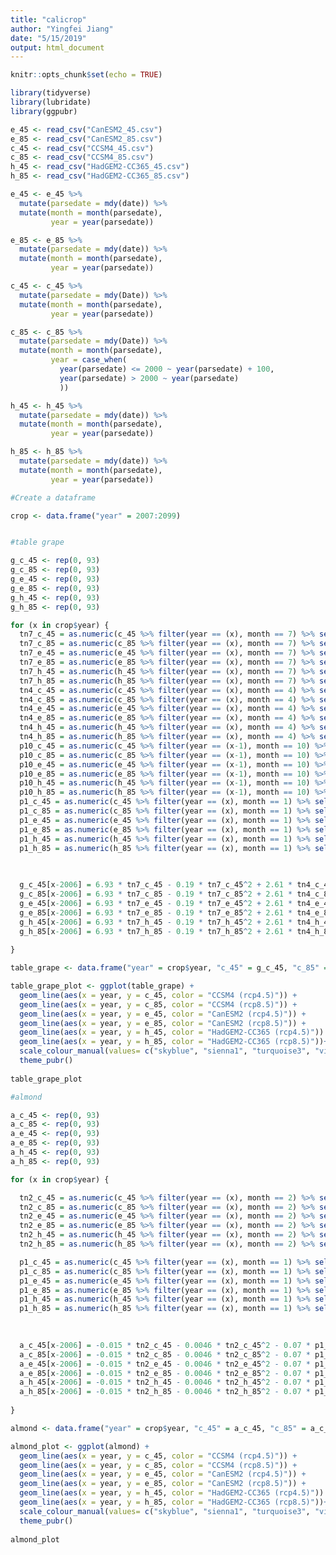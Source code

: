 ```yaml
---
title: "calicrop"
author: "Yingfei Jiang"
date: "5/15/2019"
output: html_document
---
```


```r
knitr::opts_chunk$set(echo = TRUE)

library(tidyverse)
library(lubridate)
library(ggpubr)

e_45 <- read_csv("CanESM2_45.csv")
e_85 <- read_csv("CanESM2_85.csv")
c_45 <- read_csv("CCSM4_45.csv")
c_85 <- read_csv("CCSM4_85.csv")
h_45 <- read_csv("HadGEM2-CC365_45.csv")
h_85 <- read_csv("HadGEM2-CC365_85.csv")

```

```r

e_45 <- e_45 %>% 
  mutate(parsedate = mdy(date)) %>% 
  mutate(month = month(parsedate),
         year = year(parsedate))

e_85 <- e_85 %>% 
  mutate(parsedate = mdy(date)) %>% 
  mutate(month = month(parsedate),
         year = year(parsedate))

c_45 <- c_45 %>% 
  mutate(parsedate = mdy(Date)) %>% 
  mutate(month = month(parsedate),
         year = year(parsedate))

c_85 <- c_85 %>% 
  mutate(parsedate = mdy(Date)) %>% 
  mutate(month = month(parsedate),
         year = case_when(
           year(parsedate) <= 2000 ~ year(parsedate) + 100,
           year(parsedate) > 2000 ~ year(parsedate)
           ))

h_45 <- h_45 %>% 
  mutate(parsedate = mdy(date)) %>% 
  mutate(month = month(parsedate),
         year = year(parsedate))

h_85 <- h_85 %>% 
  mutate(parsedate = mdy(date)) %>% 
  mutate(month = month(parsedate),
         year = year(parsedate))

```


```r

#Create a dataframe

crop <- data.frame("year" = 2007:2099)



```

```r

#table grape

g_c_45 <- rep(0, 93)
g_c_85 <- rep(0, 93)
g_e_45 <- rep(0, 93)
g_e_85 <- rep(0, 93)
g_h_45 <- rep(0, 93)
g_h_85 <- rep(0, 93)

for (x in crop$year) {
  tn7_c_45 = as.numeric(c_45 %>% filter(year == (x), month == 7) %>% select(min_temp)) - 273.15
  tn7_c_85 = as.numeric(c_85 %>% filter(year == (x), month == 7) %>% select(min_temp)) - 273.15
  tn7_e_45 = as.numeric(e_45 %>% filter(year == (x), month == 7) %>% select(min_temp)) - 273.15
  tn7_e_85 = as.numeric(e_85 %>% filter(year == (x), month == 7) %>% select(min_temp)) - 273.15
  tn7_h_45 = as.numeric(h_45 %>% filter(year == (x), month == 7) %>% select(min_temp)) - 273.15
  tn7_h_85 = as.numeric(h_85 %>% filter(year == (x), month == 7) %>% select(min_temp)) - 273.15
  tn4_c_45 = as.numeric(c_45 %>% filter(year == (x), month == 4) %>% select(min_temp)) - 273.15
  tn4_c_85 = as.numeric(c_85 %>% filter(year == (x), month == 4) %>% select(min_temp)) - 273.15
  tn4_e_45 = as.numeric(e_45 %>% filter(year == (x), month == 4) %>% select(min_temp)) - 273.15
  tn4_e_85 = as.numeric(e_85 %>% filter(year == (x), month == 4) %>% select(min_temp)) - 273.15
  tn4_h_45 = as.numeric(h_45 %>% filter(year == (x), month == 4) %>% select(min_temp)) - 273.15
  tn4_h_85 = as.numeric(h_85 %>% filter(year == (x), month == 4) %>% select(min_temp)) - 273.15
  p10_c_45 = as.numeric(c_45 %>% filter(year == (x-1), month == 10) %>% select(precip))
  p10_c_85 = as.numeric(c_85 %>% filter(year == (x-1), month == 10) %>% select(precip))
  p10_e_45 = as.numeric(e_45 %>% filter(year == (x-1), month == 10) %>% select(precip))
  p10_e_85 = as.numeric(e_85 %>% filter(year == (x-1), month == 10) %>% select(precip))
  p10_h_45 = as.numeric(h_45 %>% filter(year == (x-1), month == 10) %>% select(precip))
  p10_h_85 = as.numeric(h_85 %>% filter(year == (x-1), month == 10) %>% select(precip))
  p1_c_45 = as.numeric(c_45 %>% filter(year == (x), month == 1) %>% select(precip))
  p1_c_85 = as.numeric(c_85 %>% filter(year == (x), month == 1) %>% select(precip))
  p1_e_45 = as.numeric(e_45 %>% filter(year == (x), month == 1) %>% select(precip))
  p1_e_85 = as.numeric(e_85 %>% filter(year == (x), month == 1) %>% select(precip))
  p1_h_45 = as.numeric(h_45 %>% filter(year == (x), month == 1) %>% select(precip))
  p1_h_85 = as.numeric(h_85 %>% filter(year == (x), month == 1) %>% select(precip))
  

  
  g_c_45[x-2006] = 6.93 * tn7_c_45 - 0.19 * tn7_c_45^2 + 2.61 * tn4_c_45 - 0.15 * tn4_c_45^2 + 0.035 * p1_c_45 + 0.024 * p1_c_45^2 + 1.71 * p10_c_45 - 0.673 * p10_c_45^2 - 73.89
  g_c_85[x-2006] = 6.93 * tn7_c_85 - 0.19 * tn7_c_85^2 + 2.61 * tn4_c_85 - 0.15 * tn4_c_85^2 + 0.035 * p1_c_85 + 0.024 * p1_c_85^2 + 1.71 * p10_c_85 - 0.673 * p10_c_85^2 - 73.89
  g_e_45[x-2006] = 6.93 * tn7_e_45 - 0.19 * tn7_e_45^2 + 2.61 * tn4_e_45 - 0.15 * tn4_e_45^2 + 0.035 * p1_e_45 + 0.024 * p1_e_45^2 + 1.71 * p10_e_45 - 0.673 * p10_e_45^2 - 73.89
  g_e_85[x-2006] = 6.93 * tn7_e_85 - 0.19 * tn7_e_85^2 + 2.61 * tn4_e_85 - 0.15 * tn4_e_85^2 + 0.035 * p1_e_85 + 0.024 * p1_e_85^2 + 1.71 * p10_e_85 - 0.673 * p10_e_85^2 - 73.89
  g_h_45[x-2006] = 6.93 * tn7_h_45 - 0.19 * tn7_h_45^2 + 2.61 * tn4_h_45 - 0.15 * tn4_h_45^2 + 0.035 * p1_h_45 + 0.024 * p1_h_45^2 + 1.71 * p10_h_45 - 0.673 * p10_h_45^2 - 73.89
  g_h_85[x-2006] = 6.93 * tn7_h_85 - 0.19 * tn7_h_85^2 + 2.61 * tn4_h_85 - 0.15 * tn4_h_85^2 + 0.035 * p1_h_85 + 0.024 * p1_h_85^2 + 1.71 * p10_h_85 - 0.673 * p10_h_85^2 - 73.89
  
}

```

```r

table_grape <- data.frame("year" = crop$year, "c_45" = g_c_45, "c_85" = g_c_85, "e_45" = g_e_45, "e_85" = g_e_85, "h_45" = g_h_45, "h_85" = g_h_85)

table_grape_plot <- ggplot(table_grape) +
  geom_line(aes(x = year, y = c_45, color = "CCSM4 (rcp4.5)")) +
  geom_line(aes(x = year, y = c_85, color = "CCSM4 (rcp8.5)")) +
  geom_line(aes(x = year, y = e_45, color = "CanESM2 (rcp4.5)")) +
  geom_line(aes(x = year, y = e_85, color = "CanESM2 (rcp8.5)")) +
  geom_line(aes(x = year, y = h_45, color = "HadGEM2-CC365 (rcp4.5)")) +
  geom_line(aes(x = year, y = h_85, color = "HadGEM2-CC365 (rcp8.5)"))+
  scale_colour_manual(values= c("skyblue", "sienna1", "turquoise3", "violetred", "springgreen3", "magenta")) +
  theme_pubr()
  
table_grape_plot

```


```r

#almond

a_c_45 <- rep(0, 93)
a_c_85 <- rep(0, 93)
a_e_45 <- rep(0, 93)
a_e_85 <- rep(0, 93)
a_h_45 <- rep(0, 93)
a_h_85 <- rep(0, 93)

for (x in crop$year) {

  tn2_c_45 = as.numeric(c_45 %>% filter(year == (x), month == 2) %>% select(min_temp)) - 273.15
  tn2_c_85 = as.numeric(c_85 %>% filter(year == (x), month == 2) %>% select(min_temp)) - 273.15
  tn2_e_45 = as.numeric(e_45 %>% filter(year == (x), month == 2) %>% select(min_temp)) - 273.15
  tn2_e_85 = as.numeric(e_85 %>% filter(year == (x), month == 2) %>% select(min_temp)) - 273.15
  tn2_h_45 = as.numeric(h_45 %>% filter(year == (x), month == 2) %>% select(min_temp)) - 273.15
  tn2_h_85 = as.numeric(h_85 %>% filter(year == (x), month == 2) %>% select(min_temp)) - 273.15

  p1_c_45 = as.numeric(c_45 %>% filter(year == (x), month == 1) %>% select(precip))
  p1_c_85 = as.numeric(c_85 %>% filter(year == (x), month == 1) %>% select(precip))
  p1_e_45 = as.numeric(e_45 %>% filter(year == (x), month == 1) %>% select(precip))
  p1_e_85 = as.numeric(e_85 %>% filter(year == (x), month == 1) %>% select(precip))
  p1_h_45 = as.numeric(h_45 %>% filter(year == (x), month == 1) %>% select(precip))
  p1_h_85 = as.numeric(h_85 %>% filter(year == (x), month == 1) %>% select(precip))
  

  
  a_c_45[x-2006] = -0.015 * tn2_c_45 - 0.0046 * tn2_c_45^2 - 0.07 * p1_c_45 + 0.0043 * p1_c_45^2 + 0.28
  a_c_85[x-2006] = -0.015 * tn2_c_85 - 0.0046 * tn2_c_85^2 - 0.07 * p1_c_85 + 0.0043 * p1_c_85^2 + 0.28
  a_e_45[x-2006] = -0.015 * tn2_e_45 - 0.0046 * tn2_e_45^2 - 0.07 * p1_e_45 + 0.0043 * p1_e_45^2 + 0.28
  a_e_85[x-2006] = -0.015 * tn2_e_85 - 0.0046 * tn2_e_85^2 - 0.07 * p1_e_85 + 0.0043 * p1_e_85^2 + 0.28
  a_h_45[x-2006] = -0.015 * tn2_h_45 - 0.0046 * tn2_h_45^2 - 0.07 * p1_h_45 + 0.0043 * p1_h_45^2 + 0.28
  a_h_85[x-2006] = -0.015 * tn2_h_85 - 0.0046 * tn2_h_85^2 - 0.07 * p1_h_85 + 0.0043 * p1_h_85^2 + 0.28
  
}

```

```r

almond <- data.frame("year" = crop$year, "c_45" = a_c_45, "c_85" = a_c_85, "e_45" = a_e_45, "e_85" = a_e_85, "h_45" = a_h_45, "h_85" = a_h_85)

almond_plot <- ggplot(almond) +
  geom_line(aes(x = year, y = c_45, color = "CCSM4 (rcp4.5)")) +
  geom_line(aes(x = year, y = c_85, color = "CCSM4 (rcp8.5)")) +
  geom_line(aes(x = year, y = e_45, color = "CanESM2 (rcp4.5)")) +
  geom_line(aes(x = year, y = e_85, color = "CanESM2 (rcp8.5)")) +
  geom_line(aes(x = year, y = h_45, color = "HadGEM2-CC365 (rcp4.5)")) +
  geom_line(aes(x = year, y = h_85, color = "HadGEM2-CC365 (rcp8.5)"))+
  scale_colour_manual(values= c("skyblue", "sienna1", "turquoise3", "violetred", "springgreen3", "magenta")) +
  theme_pubr()
  
almond_plot

```